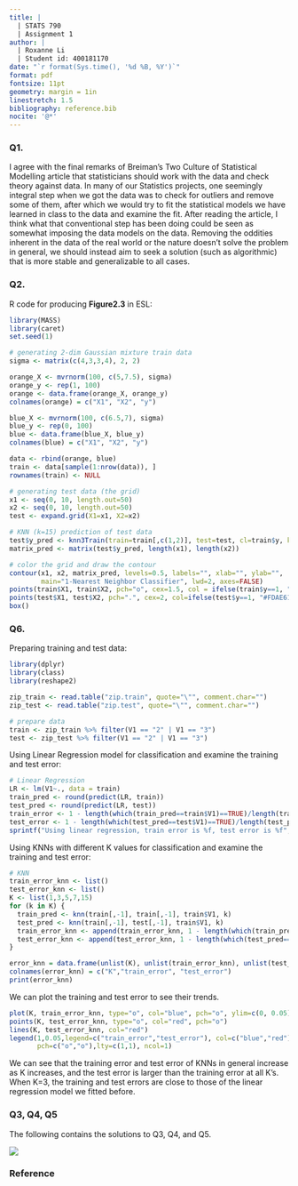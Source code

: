 ```yaml
---
title: |
  | STATS 790
  | Assignment 1
author: |
  | Roxanne Li
  | Student id: 400181170
date: "`r format(Sys.time(), '%d %B, %Y')`"
format: pdf
fontsize: 11pt
geometry: margin = 1in
linestretch: 1.5
bibliography: reference.bib
nocite: '@*'
---
```


### Q1.

I agree with the final remarks of Breiman's Two Culture of Statistical Modelling article that statisticians should work with the data and check theory against data. In many of our Statistics projects, one seemingly integral step when we got the data was to check for outliers and remove some of them, after which we would try to fit the statistical models we have learned in class to the data and examine the fit. After reading the article, I think what that conventional step has been doing could be seen as somewhat imposing the data models on the data. Removing the oddities inherent in the data of the real world or the nature doesn't solve the problem in general, we should instead aim to seek a solution (such as algorithmic) that is more stable and generalizable to all cases.

### Q2.

R code for producing **Figure2.3** in ESL:

```r

library(MASS)
library(caret)
set.seed(1)

# generating 2-dim Gaussian mixture train data
sigma <- matrix(c(4,3,3,4), 2, 2)

orange_X <- mvrnorm(100, c(5,7.5), sigma)
orange_y <- rep(1, 100)
orange <- data.frame(orange_X, orange_y)
colnames(orange) = c("X1", "X2", "y")

blue_X <- mvrnorm(100, c(6.5,7), sigma)
blue_y <- rep(0, 100)
blue <- data.frame(blue_X, blue_y)
colnames(blue) = c("X1", "X2", "y")

data <- rbind(orange, blue)
train <- data[sample(1:nrow(data)), ]
rownames(train) <- NULL 

# generating test data (the grid)
x1 <- seq(0, 10, length.out=50)
x2 <- seq(0, 10, length.out=50)
test <- expand.grid(X1=x1, X2=x2)

# KNN (k=15) prediction of test data
test$y_pred <- knn3Train(train=train[,c(1,2)], test=test, cl=train$y, k=1)
matrix_pred <- matrix(test$y_pred, length(x1), length(x2))

# color the grid and draw the contour
contour(x1, x2, matrix_pred, levels=0.5, labels="", xlab="", ylab="", 
        main="1-Nearest Neighbor Classifier", lwd=2, axes=FALSE)
points(train$X1, train$X2, pch="o", cex=1.5, col = ifelse(train$y==1, "#FDAE61", "#00BFFF"))
points(test$X1, test$X2, pch=".", cex=2, col=ifelse(test$y==1, "#FDAE61", "#00BFFF"))
box()

```

### Q6.

Preparing training and test data:

```r

library(dplyr)
library(class)
library(reshape2)

zip_train <- read.table("zip.train", quote="\"", comment.char="")
zip_test <- read.table("zip.test", quote="\"", comment.char="")

# prepare data
train <- zip_train %>% filter(V1 == "2" | V1 == "3")
test <- zip_test %>% filter(V1 == "2" | V1 == "3")

```

Using Linear Regression model for classification and examine the training and test error:

```r

# Linear Regression
LR <- lm(V1~., data = train)
train_pred <- round(predict(LR, train))
test_pred <- round(predict(LR, test))
train_error <- 1 - length(which(train_pred==train$V1)==TRUE)/length(train_pred)
test_error <- 1 - length(which(test_pred==test$V1)==TRUE)/length(test_pred)
sprintf("Using linear regression, train error is %f, test error is %f", train_error, test_error)

```

Using KNNs with different K values for classification and examine the training and test error:

```r

# KNN
train_error_knn <- list()
test_error_knn <- list()
K <- list(1,3,5,7,15)
for (k in K) {
  train_pred <- knn(train[,-1], train[,-1], train$V1, k)
  test_pred <- knn(train[,-1], test[,-1], train$V1, k)
  train_error_knn <- append(train_error_knn, 1 - length(which(train_pred==train$V1)==TRUE)/length(train_pred))
  test_error_knn <- append(test_error_knn, 1 - length(which(test_pred==test$V1)==TRUE)/length(test_pred))
}

error_knn = data.frame(unlist(K), unlist(train_error_knn), unlist(test_error_knn))
colnames(error_knn) = c("K","train_error", "test_error")
print(error_knn)

```

We can plot the training and test error to see their trends.

```r

plot(K, train_error_knn, type="o", col="blue", pch="o", ylim=c(0, 0.05), ylab="KNN error")
points(K, test_error_knn, type="o", col="red", pch="o")
lines(K, test_error_knn, col="red")
legend(1,0.05,legend=c("train_error","test_error"), col=c("blue","red"),
       pch=c("o","o"),lty=c(1,1), ncol=1)

```

We can see that the training error and test error of KNNs in general increase as K increases, and the test error is larger than the training error at all K's. When K=3, the training and test errors are close to those of the linear regression model we fitted before.

### Q3, Q4, Q5

The following contains the solutions to Q3, Q4, and Q5.

![](Assignment-1.jpg)

### Reference










